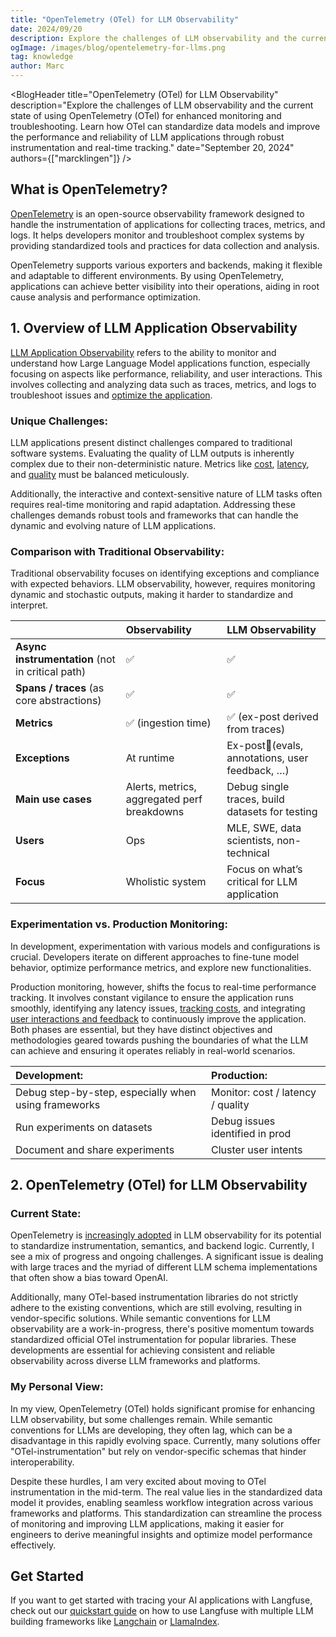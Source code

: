 ```yaml
---
title: "OpenTelemetry (OTel) for LLM Observability"
date: 2024/09/20
description: Explore the challenges of LLM observability and the current state of using OpenTelemetry (OTel) for enhanced monitoring and troubleshooting. Learn how OTel can standardize data models and improve the performance and reliability of LLM applications through robust instrumentation and real-time tracking.
ogImage: /images/blog/opentelemetry-for-llms.png
tag: knowledge
author: Marc
---
```


<BlogHeader
  title="OpenTelemetry (OTel) for LLM Observability"
  description="Explore the challenges of LLM observability and the current state of using OpenTelemetry (OTel) for enhanced monitoring and troubleshooting. Learn how OTel can standardize data models and improve the performance and reliability of LLM applications through robust instrumentation and real-time tracking."
  date="September 20, 2024"
  authors={["marcklingen"]}
/>

## What is OpenTelemetry?

[OpenTelemetry](https://opentelemetry.io/) is an open-source observability framework designed to handle the instrumentation of applications for collecting traces, metrics, and logs. It helps developers monitor and troubleshoot complex systems by providing standardized tools and practices for data collection and analysis. 

OpenTelemetry supports various exporters and backends, making it flexible and adaptable to different environments. By using OpenTelemetry, applications can achieve better visibility into their operations, aiding in root cause analysis and performance optimization.

## 1\. Overview of LLM Application Observability

[LLM Application Observability](/faq/all/llm-observability) refers to the ability to monitor and understand how Large Language Model applications function, especially focusing on aspects like performance, reliability, and user interactions. This involves collecting and analyzing data such as traces, metrics, and logs to troubleshoot issues and [optimize the application](/faq/all/llm-analytics-101). 

### Unique Challenges:

LLM applications present distinct challenges compared to traditional software systems. Evaluating the quality of LLM outputs is inherently complex due to their non-deterministic nature. Metrics like [cost](/docs/model-usage-and-cost), [latency](/docs/analytics/overview), and [quality](/docs/scores/overview) must be balanced meticulously. 

Additionally, the interactive and context-sensitive nature of LLM tasks often requires real-time monitoring and rapid adaptation. Addressing these challenges demands robust tools and frameworks that can handle the dynamic and evolving nature of LLM applications.

### Comparison with Traditional Observability:

Traditional observability focuses on identifying exceptions and compliance with expected behaviors. LLM observability, however, requires monitoring dynamic and stochastic outputs, making it harder to standardize and interpret.

|  | Observability | LLM Observability |
| :---- | :---- | :---- |
| **Async instrumentation** (not in critical path) | ✅ | ✅ |
| **Spans / traces** (as core abstractions) | ✅ | ✅ |
| **Metrics** | ✅ (ingestion time) | ✅ (ex-post derived from traces) |
| **Exceptions** | At runtime | Ex-post(evals, annotations, user feedback, …) |
| **Main use cases** | Alerts, metrics, aggregated perf breakdowns | Debug single traces, build datasets for testing |
| **Users** | Ops | MLE, SWE, data scientists, non-technical |
| **Focus** | Wholistic system | Focus on what’s critical for LLM application |

### Experimentation vs. Production Monitoring:

In development, experimentation with various models and configurations is crucial. Developers iterate on different approaches to fine-tune model behavior, optimize performance metrics, and explore new functionalities. 

Production monitoring, however, shifts the focus to real-time performance tracking. It involves constant vigilance to ensure the application runs smoothly, identifying any latency issues, [tracking costs](/docs/model-usage-and-cost), and integrating [user interactions and feedback](/docs/scores/user-feedback) to continuously improve the application. Both phases are essential, but they have distinct objectives and methodologies geared towards pushing the boundaries of what the LLM can achieve and ensuring it operates reliably in real-world scenarios.

| Development: | Production: |
| :---- | :---- |
| Debug step-by-step, especially when using frameworks | Monitor: cost / latency / quality |
| Run experiments on datasets | Debug issues identified in prod |
| Document and share experiments | Cluster user intents |

## 2\. OpenTelemetry (OTel) for LLM Observability

### Current State:

OpenTelemetry is [increasingly adopted](https://x.com/langfuse/status/1820938052711100664) in LLM observability for its potential to standardize instrumentation, semantics, and backend logic. Currently, I see a mix of progress and ongoing challenges. A significant issue is dealing with large traces and the myriad of different LLM schema implementations that often show a bias toward OpenAI. 

Additionally, many OTel-based instrumentation libraries do not strictly adhere to the existing conventions, which are still evolving, resulting in vendor-specific solutions. While semantic conventions for LLM observability are a work-in-progress, there's positive momentum towards standardized official OTel instrumentation for popular libraries. These developments are essential for achieving consistent and reliable observability across diverse LLM frameworks and platforms.

### My Personal View:

In my view, OpenTelemetry (OTel) holds significant promise for enhancing LLM observability, but some challenges remain. While semantic conventions for LLMs are developing, they often lag, which can be a disadvantage in this rapidly evolving space. Currently, many solutions offer "OTel-instrumentation" but rely on vendor-specific schemas that hinder interoperability. 

Despite these hurdles, I am very excited about moving to OTel instrumentation in the mid-term. The real value lies in the standardized data model it provides, enabling seamless workflow integration across various frameworks and platforms. This standardization can streamline the process of monitoring and improving LLM applications, making it easier for engineers to derive meaningful insights and optimize model performance effectively.

## Get Started

If you want to get started with tracing your AI applications with Langfuse, check out our [quickstart guide](/docs/get-started) on how to use Langfuse with multiple LLM building frameworks like [Langchain](/docs/integrations/langchain/tracing) or [LlamaIndex](/docs/integrations/llama-index/get-started).

